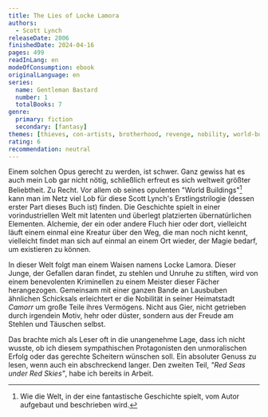```yaml
---
title: The Lies of Locke Lamora
authors:
  - Scott Lynch
releaseDate: 2006
finishedDate: 2024-04-16
pages: 499
readInLang: en
modeOfConsumption: ebook
originalLanguage: en
series:
  name: Gentleman Bastard
  number: 1
  totalBooks: 7
genre:
  primary: fiction
  secondary: [fantasy]
themes: [thieves, con-artists, brotherhood, revenge, nobility, world-building]
rating: 6
recommendation: neutral
---
```


Einem solchen Opus gerecht zu werden, ist schwer. Ganz gewiss hat es auch mein
Lob gar nicht nötig, schließlich erfreut es sich weltweit größter Beliebtheit.
Zu Recht. Vor allem ob seines opulenten "World Buildings"[^world-building] kann man im Netz viel Lob für diese Scott Lynch's
Erstlingstrilogie (dessen erster Part dieses Buch ist) finden. Die Geschichte
spielt in einer vorindustriellen Welt mit latenten und überlegt platzierten
übernatürlichen Elementen. Alchemie, der ein oder andere Fluch hier oder dort,
vielleicht läuft einem einmal eine Kreatur über den Weg, die man noch nicht
kennt, vielleicht findet man sich auf einmal an einem Ort wieder, der Magie
bedarf, um existieren zu können.

In dieser Welt folgt man einem Waisen namens Locke Lamora. Dieser Junge, der
Gefallen daran findet, zu stehlen und Unruhe zu stiften, wird von einem
benevolenten Kriminellen zu einem Meister dieser Fächer herangezogen. Gemeinsam
mit einer ganzen Bande an Lausbuben ähnlichen Schicksals erleichtert er die
Nobilität in seiner Heimatstadt _Camorr_ um große Teile ihres Vermögens. Nicht
aus Gier, nicht getrieben durch irgendein Motiv, hehr oder düster, sondern aus
der Freude am Stehlen und Täuschen selbst.

Das brachte mich als Leser oft in die unangenehme Lage, dass ich nicht wusste,
ob ich diesem sympathischen Protagonisten den unmoralischen Erfolg oder das
gerechte Scheitern wünschen soll. Ein absoluter Genuss zu lesen, wenn auch ein
abschreckend langer. Den zweiten Teil, _"Red Seas under Red Skies"_, habe ich
bereits in Arbeit.

[^world-building]: Wie die Welt, in der eine fantastische Geschichte spielt, vom Autor aufgebaut und beschrieben wird.

